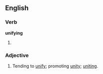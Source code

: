==English==
===Verb===
'''unifying'''
# {{present participle of|[[unify]]}}

===Adjective===
{{en-adj}}
# Tending to [[unify]]; promoting [[unity]]; [[uniting]].